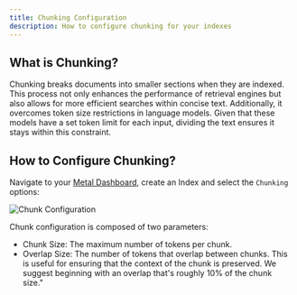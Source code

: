 ```yaml
---
title: Chunking Configuration
description: How to configure chunking for your indexes
---
```


## What is Chunking?

Chunking breaks documents into smaller sections when they are indexed.
This process not only enhances the performance of retrieval engines but also
allows for more efficient searches within concise text. Additionally, it overcomes
 token size restrictions in language models. Given that these models have a set token
 limit for each input, dividing the text ensures it stays within this constraint.


## How to Configure Chunking?

Navigate to your [Metal Dashboard](https://app.getmetal.io/), create an Index and select the `Chunking` options:

![Chunk Configuration](/images/chunking-01.png)

Chunk configuration is composed of two parameters:
- Chunk Size: The maximum number of tokens per chunk.
- Overlap Size: The number of tokens that overlap between chunks. This is useful for
  ensuring that the context of the chunk is preserved. We suggest beginning with an overlap that's roughly 10% of the chunk size."
